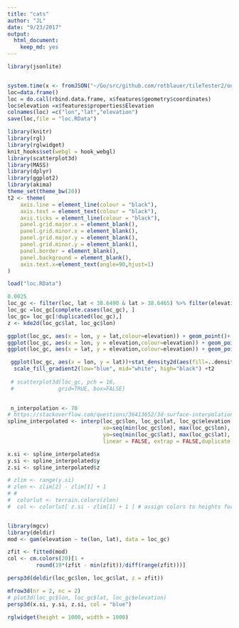 ```yaml
---
title: "cats"
author: "JL"
date: "9/23/2017"
output: 
  html_document: 
    keep_md: yes
---
```


```r
library(jsonlite)


system.time(x <- fromJSON("~/Go/src/github.com/rotblauer/tileTester2/out.json"))
loc=data.frame()
loc = do.call(rbind.data.frame, x$features$geometry$coordinates)
loc$elevation =x$features$properties$Elevation
colnames(loc) =c("lon","lat","elevation")
save(loc,file = "loc.RData")
```

```r
library(knitr)
library(rgl)
library(rglwidget)
knit_hooks$set(webgl = hook_webgl)
library(scatterplot3d)
library(MASS)
library(dplyr)
library(ggplot2)
library(akima)
theme_set(theme_bw(20))
t2 <- theme(
    axis.line = element_line(colour = "black"),
    axis.text = element_text(colour = "black"),
    axis.ticks = element_line(colour = "black"),
    panel.grid.major.x = element_blank(),
    panel.grid.minor.x = element_blank(),
    panel.grid.major.y = element_blank(),
    panel.grid.minor.y = element_blank(),
    panel.border = element_blank(),
    panel.background = element_blank(),
    axis.text.x=element_text(angle=90,hjust=1)
)

load("loc.RData")

0.0025
loc_gc <- filter(loc, lat < 38.6490 & lat > 38.6465) %>% filter(elevation>100&lon > -90.2775& lon < -90.275)
loc_gc =loc_gc[complete.cases(loc_gc), ]
loc_gc= loc_gc[!duplicated(loc_gc),]
z <- kde2d(loc_gc$lat, loc_gc$lon)

ggplot(loc_gc, aes(x = lon, y = lat,colour=elevation)) + geom_point()+ geom_density_2d()+t2
ggplot(loc_gc, aes(x = lon, y = elevation,colour=elevation)) + geom_point()+ geom_density_2d()+t2
ggplot(loc_gc, aes(x = lat, y = elevation,colour=elevation)) + geom_point()+ geom_density_2d()+t2

 ggplot(loc_gc, aes(x = lon, y = lat))+stat_density2d(aes(fill=..density..), geom="raster", contour=FALSE) +
  scale_fill_gradient2(low="blue", mid="white", high="black") +t2
 
 # scatterplot3d(loc_gc, pch = 16,
 #              grid=TRUE, box=FALSE)
 

 n_interpolation <- 70
# https://stackoverflow.com/questions/36413652/3d-surface-interpolation
spline_interpolated <- interp(loc_gc$lon, loc_gc$lat, loc_gc$elevation,
                              xo=seq(min(loc_gc$lon), max(loc_gc$lon), length = n_interpolation),
                              yo=seq(min(loc_gc$lat), max(loc_gc$lat), length = n_interpolation),
                              linear = FALSE, extrap = FALSE,duplicate = "median")

x.si <- spline_interpolated$x
y.si <- spline_interpolated$y
z.si <- spline_interpolated$z

# zlim <- range(y.si)
# zlen <- zlim[2] - zlim[1] + 1
# # 
#  colorlut <- terrain.colors(zlen)
#  col <- colorlut[ z.si - zlim[1] + 1 ] # assign colors to heights for each point


library(mgcv)
library(deldir)
mod <- gam(elevation ~ te(lon, lat), data = loc_gc)

zfit <- fitted(mod)
col <- cm.colors(20)[1 + 
         round(19*(zfit - min(zfit))/diff(range(zfit)))]

persp3d(deldir(loc_gc$lon, loc_gc$lat, z = zfit))

mfrow3d(nr = 2, nc = 2)
# plot3d(loc_gc$lon, loc_gc$lat, loc_gc$elevation)
persp3d(x.si, y.si, z.si, col = "blue")

rglwidget(height = 1000, width = 1000)



```

